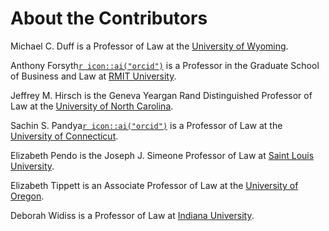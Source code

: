 # About the Contributors {-}

Michael C. Duff is a Professor of Law at the [University of Wyoming](http://www.uwyo.edu/law/directory/mike-duff.html).

Anthony Forsyth[`r icon::ai("orcid")`](https://orcid.org/0000-0003-0790-8524) is a Professor in the Graduate School of Business and Law at [RMIT University](https://www.rmit.edu.au/contact/staff-contacts/academic-staff/f/forsyth-professor-anthony).

Jeffrey M. Hirsch is the Geneva Yeargan Rand Distinguished Professor of Law at the [University of North Carolina](https://law.unc.edu/people/jeffrey-m-hirsch/).

Sachin S. Pandya[`r icon::ai("orcid")`](http://orcid.org/0000-0001-7387-1307) is a Professor of Law at the [University of Connecticut](https://www.law.uconn.edu/faculty/profiles/sachin-s-pandya).

Elizabeth Pendo is the Joseph J. Simeone Professor of Law at [Saint Louis University](https://www.slu.edu/law/faculty/elizabeth-pendo.php).

Elizabeth Tippett is an Associate Professor of Law at the [University of Oregon](https://law.uoregon.edu/people/faculty/tippett).

Deborah Widiss is a Professor of Law at [Indiana University](https://law.indiana.edu/about/people/bio.php?name=widiss-deborah).
